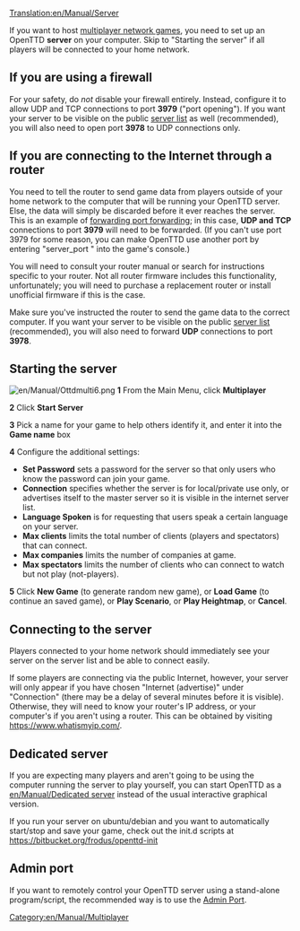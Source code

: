 [[Translation:en/Manual/Server]]

If you want to host [[en/Manual/Multiplayer|multiplayer network games]], you need to set up an OpenTTD '''server''' on your computer. Skip to "Starting the server" if all players will be connected to your home network.
== If you are using a firewall ==
For your safety, do ''not'' disable your firewall entirely. Instead, configure it to allow UDP and TCP connections to port '''3979''' ("port opening"). If you want your server to be visible on the public [http://www.openttd.org/en/servers server list] as well (recommended), you will also need to open port '''3978''' to UDP connections only.
== If you are connecting to the Internet through a router ==
You need to tell the router to send game data from players outside of your home network to the computer that will be running your OpenTTD server. Else, the data will simply be discarded before it ever reaches the server. This is an example of [https://www.wikipedia.org/wiki/Port forwarding port forwarding]; in this case, '''UDP and TCP''' connections to port '''3979''' will need to be forwarded. (If you can't use port 3979 for some reason, you can make OpenTTD use another port by entering "server_port <number>" into the game's console.)

You will need to consult your router manual or search for instructions specific to your router. Not all router firmware includes this functionality, unfortunately; you will need to purchase a replacement router or install unofficial firmware if this is the case.

Make sure you've instructed the router to send the game data to the correct computer. If you want your server to be visible on the public [http://www.openttd.org/en/servers server list] (recommended), you will also need to forward '''UDP''' connections to port '''3978'''.

== Starting the server ==
[[File:en/Manual/Ottdmulti6.png|right]]
'''1''' From the Main Menu, click '''Multiplayer'''

'''2''' Click '''Start Server'''

'''3''' Pick a name for your game to help others identify it, and enter it into the '''Game name''' box

'''4''' Configure the additional settings:
*'''Set Password''' sets a password for the server so that only users who know the password can join your game.
*'''Connection''' specifies whether the server is for local/private use only, or advertises itself to the master server so it is visible in the internet server list.
*'''Language Spoken''' is for requesting that users speak a certain language on your server.
*'''Max clients''' limits the total number of clients (players and spectators) that can connect.
*'''Max companies''' limits the number of companies at game.
*'''Max spectators''' limits the number of clients who can connect to watch but not play (not-players).

'''5''' Click '''New Game''' (to generate random new game), or '''Load Game''' (to continue an saved game), or '''Play Scenario''', or '''Play Heightmap''', or '''Cancel'''.


==Connecting to the server==
Players connected to your home network should immediately see your server on the server list and be able to connect easily.

If some players are connecting via the public Internet, however, your server will only appear if you have chosen "Internet (advertise)" under "Connection" (there may be a delay of several minutes before it is visible). Otherwise, they will need to know your router's IP address, or your computer's if you aren't using a router. This can be obtained by visiting https://www.whatismyip.com/.

==Dedicated server==
If you are expecting many players and aren't going to be using the computer running the server to play yourself, you can start OpenTTD as a [[en/Manual/Dedicated server]] instead of the usual interactive graphical version.

If you run your server on ubuntu/debian and you want to automatically start/stop and save your game, check out the init.d scripts at https://bitbucket.org/frodus/openttd-init

[[Category:en/Manual/Multiplayer]]


==Admin port==
If you want to remotely control your OpenTTD server using a stand-alone program/script, the recommended way is to use the [[en/Development/Server admin port|Admin Port]].